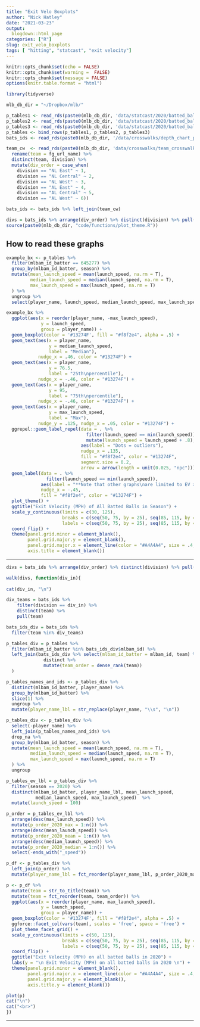 ```yaml
---
title: "Exit Velo Boxplots"
author: "Nick Hatley"
date: "2021-03-23"
output:
  blogdown::html_page
categories: ["R"]
slug: exit_velo_boxplots
tags: [ "hitting", "statcast", "exit velocity"]
---
```

```r
knitr::opts_chunk$set(echo = FALSE)
knitr::opts_chunk$set(warning =  FALSE)
knitr::opts_chunk$set(message = FALSE)
options(knitr.table.format = "html")
```


```r
library(tidyverse)

mlb_db_dir = "~/Dropbox/mlb/"

p_tables1 <- read_rds(paste0(mlb_db_dir, 'data/statcast/2020/batted_balls/batted_balls_7july_2020.rds'))
p_tables2 <- read_rds(paste0(mlb_db_dir, 'data/statcast/2020/batted_balls/batted_balls_8august_2020.rds'))
p_tables3 <- read_rds(paste0(mlb_db_dir, 'data/statcast/2020/batted_balls/batted_balls_9september_2020.rds'))
p_tables <- bind_rows(p_tables1, p_tables2, p_tables3)
bats_ids <- read_rds(paste0(mlb_db_dir, '/data/crosswalks/depth_chart_plus_ids_from_crosswalk.rds'))

team_cw  <- read_rds(paste0(mlb_db_dir, 'data/crosswalks/team_crosswalk_current.rds')) %>% 
  rename(team = fg_url_name) %>% 
  distinct(team, division) %>% 
  mutate(div_order = case_when(
    division == "NL East" ~ 1,
    division == "NL Central" ~ 2, 
    division == "NL West" ~ 3,
    division == "AL East" ~ 4,
    division == "AL Central" ~ 5,
    division == "AL West" ~ 6))

bats_ids <- bats_ids %>% left_join(team_cw)

divs = bats_ids %>% arrange(div_order) %>% distinct(division) %>% pull(division)
source(paste0(mlb_db_dir, "code/functions/plot_theme.R"))
```

## How to read these graphs
  
```r
example_bx <- p_tables %>% 
  filter(mlbam_id_batter == 645277) %>% 
  group_by(mlbam_id_batter, season) %>% 
  mutate(mean_launch_speed = mean(launch_speed, na.rm = T),
         median_launch_speed = median(launch_speed, na.rm = T),
         max_launch_speed = max(launch_speed, na.rm = T)
  ) %>% 
  ungroup %>% 
  select(player_name, launch_speed, median_launch_speed, max_launch_speed) 

example_bx %>% 
  ggplot(aes(x = reorder(player_name, -max_launch_speed),
             y = launch_speed,
             group = player_name)) + 
  geom_boxplot(color = '#13274F', fill = "#f8f2e4", alpha = .5) +
  geom_text(aes(x = player_name,
                y = median_launch_speed,
                label = "Median"), 
            nudge_x = .46, color = "#13274F") + 
  geom_text(aes(x = player_name,
                y = 76.5,
                label = "25th\npercentile"), 
            nudge_x = -.46, color = "#13274F") + 
  geom_text(aes(x = player_name,
                y = 95,
                label = "75th\npercentile"), 
            nudge_x = -.46, color = "#13274F") + 
  geom_text(aes(x = player_name,
                y = max_launch_speed,
                label = "Max"), 
            nudge_y = .125, nudge_x = .05, color = "#13274F") +
  ggrepel::geom_label_repel(data = . %>% 
                              filter(launch_speed == min(launch_speed)) %>% 
                              mutate(launch_speed = launch_speed + .8),
                            aes(label = "Dots = outliers"),
                            nudge_x = .135, 
                            fill = "#f8f2e4", color = "#13274F",
                            segment.size = 0.2,
                            arrow = arrow(length = unit(0.025, "npc"))) +
  geom_label(data = . %>% 
               filter(launch_speed == min(launch_speed)),
             aes(label = "**Note that other graphs\nare limited to EV > 50"),
             nudge_x = -.45, 
             fill = "#f8f2e4", color = "#13274F") +
  plot_theme() +
  ggtitle("Exit Velocity (MPH) of All Batted Balls in Season") + 
  scale_y_continuous(limits = c(30, 125),
                     breaks = c(seq(50, 75, by = 25), seq(85, 115, by = 5)),
                     labels = c(seq(50, 75, by = 25), seq(85, 115, by = 5))) + 
  coord_flip() + 
  theme(panel.grid.minor = element_blank(),
        panel.grid.major.y = element_blank(),
        panel.grid.major.x = element_line(color = "#A4A4A4", size = .4, linetype = 'dotted'),
        axis.title = element_blank())

```
  
***********
  
```r
divs = bats_ids %>% arrange(div_order) %>% distinct(division) %>% pull(division)

walk(divs, function(div_in){
  
cat(div_in, "\n")

div_teams = bats_ids %>% 
    filter(division == div_in) %>%
    distinct(team) %>%
    pull(team)  

bats_ids_div = bats_ids %>% 
  filter(team %in% div_teams)  

p_tables_div = p_tables %>% 
  filter(mlbam_id_batter %in% bats_ids_div$mlbam_id) %>% 
  left_join(bats_ids_div %>% select(mlbam_id_batter = mlbam_id, team) %>% 
              distinct %>% 
              mutate(team_order = dense_rank(team))
  )

p_tables_names_and_ids <- p_tables_div %>% 
  distinct(mlbam_id_batter, player_name) %>% 
  group_by(mlbam_id_batter) %>% 
  slice(1) %>% 
  ungroup %>% 
  mutate(player_name_lbl = str_replace(player_name, "\\s", "\n")) 

p_tables_div <- p_tables_div %>% 
  select(-player_name) %>% 
  left_join(p_tables_names_and_ids) %>% 
  drop_na %>% 
  group_by(mlbam_id_batter, season) %>% 
  mutate(mean_launch_speed = mean(launch_speed, na.rm = T),
         median_launch_speed = median(launch_speed, na.rm = T),
         max_launch_speed = max(launch_speed, na.rm = T)
  ) %>% 
  ungroup 

p_tables_ev_lbl = p_tables_div %>%
  filter(season == 2020) %>% 
  distinct(mlbam_id_batter, player_name_lbl, mean_launch_speed, 
           median_launch_speed, max_launch_speed)  %>%
  mutate(launch_speed = 100)

p_order = p_tables_ev_lbl %>%  
  arrange(desc(max_launch_speed)) %>% 
  mutate(p_order_2020_max = 1:n()) %>%  
  arrange(desc(mean_launch_speed)) %>% 
  mutate(p_order_2020_mean = 1:n()) %>% 
  arrange(desc(median_launch_speed)) %>% 
  mutate(p_order_2020_median = 1:n()) %>% 
  select(-ends_with("_speed"))

p_df <- p_tables_div %>% 
  left_join(p_order) %>% 
  mutate(player_name_lbl = fct_reorder(player_name_lbl, p_order_2020_max))

p <- p_df %>% 
  mutate(team = str_to_title(team)) %>%
  mutate(team = fct_reorder(team, team_order)) %>% 
  ggplot(aes(x = reorder(player_name, max_launch_speed),
             y = launch_speed,
             group = player_name)) + 
  geom_boxplot(color = '#13274F', fill = "#f8f2e4", alpha = .5) + 
  ggforce::facet_col(vars(team), scales = 'free', space = 'free') + 
  plot_theme_facet_grid() +
  scale_y_continuous(limits = c(50, 125),
                     breaks = c(seq(50, 75, by = 25), seq(85, 115, by = 5)),
                     labels = c(seq(50, 75, by = 25), seq(85, 115, by = 5))) + 
  coord_flip() + 
  ggtitle("Exit Velocity (MPH) on all batted balls in 2020") + 
  labs(y = "\n Exit Velocity (MPH) on all batted balls in 2020 \n") + 
  theme(panel.grid.minor = element_blank(),
        panel.grid.major.x = element_line(color = "#A4A4A4", size = .4, linetype = 'dotted'),
        panel.grid.major.y = element_blank(),
        axis.title.y = element_blank())

plot(p)  
cat("\n")
cat("<br>")
})


```
  
***********
  
